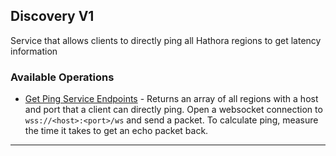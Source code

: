 
## Discovery V1
Service that allows clients to directly ping all Hathora regions to get latency information

### Available Operations

* [Get Ping Service Endpoints](/curl/discovery_v1/get_ping_service_endpoints) - Returns an array of all regions with a host and port that a client can directly ping. Open a websocket connection to `wss://<host>:<port>/ws` and send a packet. To calculate ping, measure the time it takes to get an echo packet back.

---
<GetPingServiceEndpoints />

